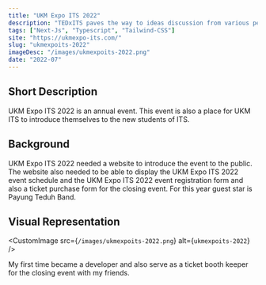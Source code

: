 ```yaml
---
title: "UKM Expo ITS 2022"
description: "TEDxITS paves the way to ideas discussion from various perspectives in enjoyable delivery method across Institut Teknologi Sepuluh Nopember (ITS) and Surabaya."
tags: ["Next-Js", "Typescript", "Tailwind-CSS"]
site: "https://ukmexpo-its.com/"
slug: "ukmexpoits-2022"
imageDesc: "/images/ukmexpoits-2022.png"
date: "2022-07"
---
```


## Short Description

UKM Expo ITS 2022 is an annual event. This event is also a place for UKM ITS to introduce themselves to the new students of ITS.

## Background

UKM Expo ITS 2022 needed a website to introduce the event to the public. The website also needed to be able to display the UKM Expo ITS 2022 event schedule and the UKM Expo ITS 2022 event registration form and also a ticket purchase form for the closing event. For this year guest star is Payung Teduh Band.

## Visual Representation

<CustomImage src={`/images/ukmexpoits-2022.png`} alt={`ukmexpoits-2022`} />

My first time became a developer and also serve as a ticket booth keeper for the closing event with my friends.
